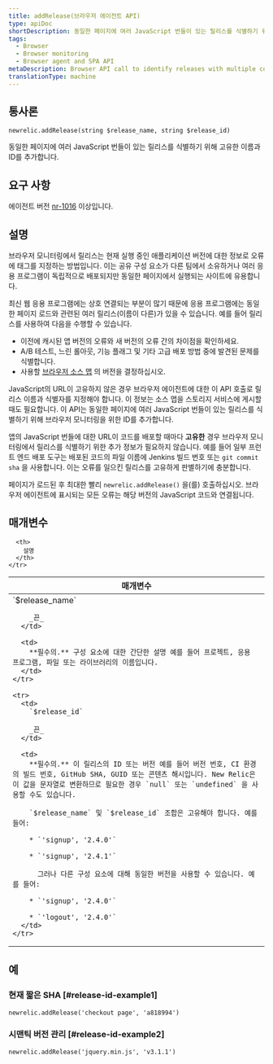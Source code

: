 ```yaml
---
title: addRelease(브라우저 에이전트 API)
type: apiDoc
shortDescription: 동일한 페이지에 여러 JavaScript 번들이 있는 릴리스를 식별하기 위해 고유한 이름과 ID를 추가합니다.
tags:
  - Browser
  - Browser monitoring
  - Browser agent and SPA API
metaDescription: Browser API call to identify releases with multiple components on the same page.
translationType: machine
---
```


## 통사론

```
newrelic.addRelease(string $release_name, string $release_id)
```

동일한 페이지에 여러 JavaScript 번들이 있는 릴리스를 식별하기 위해 고유한 이름과 ID를 추가합니다.

## 요구 사항

에이전트 버전 [nr-1016](/docs/release-notes/new-relic-browser-release-notes/browser-agent-release-notes) 이상입니다.

## 설명

브라우저 모니터링에서 릴리스는 현재 실행 중인 애플리케이션 버전에 대한 정보로 오류에 태그를 지정하는 방법입니다. 이는 공유 구성 요소가 다른 팀에서 소유하거나 여러 응용 프로그램이 독립적으로 배포되지만 동일한 페이지에서 실행되는 사이트에 유용합니다.

최신 웹 응용 프로그램에는 상호 연결되는 부분이 많기 때문에 응용 프로그램에는 동일한 페이지 로드와 관련된 여러 릴리스(이름이 다른)가 있을 수 있습니다. 예를 들어 릴리스를 사용하여 다음을 수행할 수 있습니다.

* 이전에 캐시된 앱 버전의 오류와 새 버전의 오류 간의 차이점을 확인하세요.
* A/B 테스트, 느린 롤아웃, 기능 플래그 및 기타 고급 배포 방법 중에 발견된 문제를 식별합니다.
* 사용할 [브라우저 소스 맵](/docs/new-relic-browser-source-map-support) 의 버전을 결정하십시오.

JavaScript의 URL이 고유하지 않은 경우 브라우저 에이전트에 대한 이 API 호출로 릴리스 이름과 식별자를 지정해야 합니다. 이 정보는 소스 맵을 스토리지 서비스에 게시할 때도 필요합니다. 이 API는 동일한 페이지에 여러 JavaScript 번들이 있는 릴리스를 식별하기 위해 브라우저 모니터링을 위한 ID를 추가합니다.

앱의 JavaScript 번들에 대한 URL이 코드를 배포할 때마다 **고유한** 경우 브라우저 모니터링에서 릴리스를 식별하기 위한 추가 정보가 필요하지 않습니다. 예를 들어 일부 프런트 엔드 배포 도구는 배포된 코드의 파일 이름에 Jenkins 빌드 번호 또는 `git commit sha` 을 사용합니다. 이는 오류를 일으킨 릴리스를 고유하게 판별하기에 충분합니다.

페이지가 로드된 후 최대한 빨리 `newrelic.addRelease()` 을(를) 호출하십시오. 브라우저 에이전트에 표시되는 모든 오류는 해당 버전의 JavaScript 코드와 연결됩니다.

## 매개변수

<table>
  <thead>
    <tr>
      <th width="25%">
        매개변수
      </th>

      <th>
        설명
      </th>
    </tr>
  </thead>

  <tbody>
    <tr>
      <td>
        `$release_name`

        _끈_
      </td>

      <td>
        **필수의.** 구성 요소에 대한 간단한 설명 예를 들어 프로젝트, 응용 프로그램, 파일 또는 라이브러리의 이름입니다.
      </td>
    </tr>

    <tr>
      <td>
        `$release_id`

        _끈_
      </td>

      <td>
        **필수의.** 이 릴리스의 ID 또는 버전 예를 들어 버전 번호, CI 환경의 빌드 번호, GitHub SHA, GUID 또는 콘텐츠 해시입니다. New Relic은 이 값을 문자열로 변환하므로 필요한 경우 `null` 또는 `undefined` 을 사용할 수도 있습니다.

        `$release_name` 및 `$release_id` 조합은 고유해야 합니다. 예를 들어:

        * `'signup', '2.4.0'`

        * `'signup', '2.4.1'`

          그러나 다른 구성 요소에 대해 동일한 버전을 사용할 수 있습니다. 예를 들어:

        * `'signup', '2.4.0'`

        * `'logout', '2.4.0'`
      </td>
    </tr>
  </tbody>
</table>

## 예

### 현재 짧은 SHA [#release-id-example1]

```
newrelic.addRelease('checkout page', 'a818994')
```

### 시맨틱 버전 관리 [#release-id-example2]

```
newrelic.addRelease('jquery.min.js', 'v3.1.1')
```